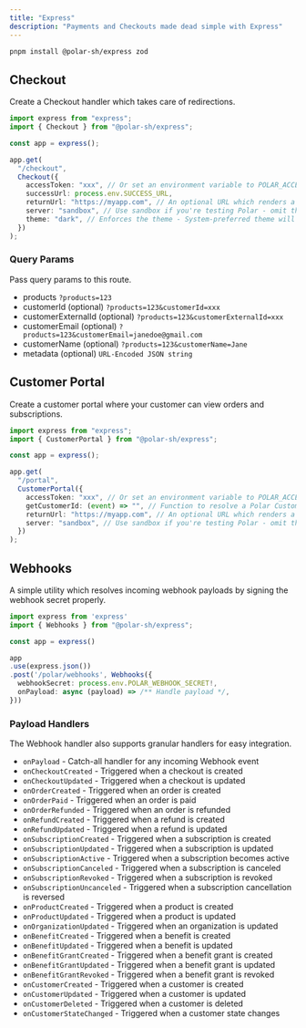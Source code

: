 ```yaml
---
title: "Express"
description: "Payments and Checkouts made dead simple with Express"
---
```


```bash
pnpm install @polar-sh/express zod
```

## Checkout

Create a Checkout handler which takes care of redirections.

```typescript
import express from "express";
import { Checkout } from "@polar-sh/express";

const app = express();

app.get(
  "/checkout",
  Checkout({
    accessToken: "xxx", // Or set an environment variable to POLAR_ACCESS_TOKEN
    successUrl: process.env.SUCCESS_URL,
    returnUrl: "https://myapp.com", // An optional URL which renders a back-button in the Checkout
    server: "sandbox", // Use sandbox if you're testing Polar - omit the parameter or pass 'production' otherwise
    theme: "dark", // Enforces the theme - System-preferred theme will be set if left omitted
  })
);
```

### Query Params

Pass query params to this route.

- products `?products=123`
- customerId (optional) `?products=123&customerId=xxx`
- customerExternalId (optional) `?products=123&customerExternalId=xxx`
- customerEmail (optional) `?products=123&customerEmail=janedoe@gmail.com`
- customerName (optional) `?products=123&customerName=Jane`
- metadata (optional) `URL-Encoded JSON string`

## Customer Portal

Create a customer portal where your customer can view orders and subscriptions.

```typescript
import express from "express";
import { CustomerPortal } from "@polar-sh/express";

const app = express();

app.get(
  "/portal",
  CustomerPortal({
    accessToken: "xxx", // Or set an environment variable to POLAR_ACCESS_TOKEN
    getCustomerId: (event) => "", // Function to resolve a Polar Customer ID
    returnUrl: "https://myapp.com", // An optional URL which renders a back-button in the Customer Portal
    server: "sandbox", // Use sandbox if you're testing Polar - omit the parameter or pass 'production' otherwise
  })
);
```

## Webhooks

A simple utility which resolves incoming webhook payloads by signing the webhook secret properly.

```typescript
import express from 'express'
import { Webhooks } from "@polar-sh/express";

const app = express()

app
.use(express.json())
.post('/polar/webhooks', Webhooks({
  webhookSecret: process.env.POLAR_WEBHOOK_SECRET!,
  onPayload: async (payload) => /** Handle payload */,
}))
```

### Payload Handlers

The Webhook handler also supports granular handlers for easy integration.

- `onPayload` - Catch-all handler for any incoming Webhook event
- `onCheckoutCreated` - Triggered when a checkout is created
- `onCheckoutUpdated` - Triggered when a checkout is updated
- `onOrderCreated` - Triggered when an order is created
- `onOrderPaid` - Triggered when an order is paid
- `onOrderRefunded` - Triggered when an order is refunded
- `onRefundCreated` - Triggered when a refund is created
- `onRefundUpdated` - Triggered when a refund is updated
- `onSubscriptionCreated` - Triggered when a subscription is created
- `onSubscriptionUpdated` - Triggered when a subscription is updated
- `onSubscriptionActive` - Triggered when a subscription becomes active
- `onSubscriptionCanceled` - Triggered when a subscription is canceled
- `onSubscriptionRevoked` - Triggered when a subscription is revoked
- `onSubscriptionUncanceled` - Triggered when a subscription cancellation is reversed
- `onProductCreated` - Triggered when a product is created
- `onProductUpdated` - Triggered when a product is updated
- `onOrganizationUpdated` - Triggered when an organization is updated
- `onBenefitCreated` - Triggered when a benefit is created
- `onBenefitUpdated` - Triggered when a benefit is updated
- `onBenefitGrantCreated` - Triggered when a benefit grant is created
- `onBenefitGrantUpdated` - Triggered when a benefit grant is updated
- `onBenefitGrantRevoked` - Triggered when a benefit grant is revoked
- `onCustomerCreated` - Triggered when a customer is created
- `onCustomerUpdated` - Triggered when a customer is updated
- `onCustomerDeleted` - Triggered when a customer is deleted
- `onCustomerStateChanged` - Triggered when a customer state changes
